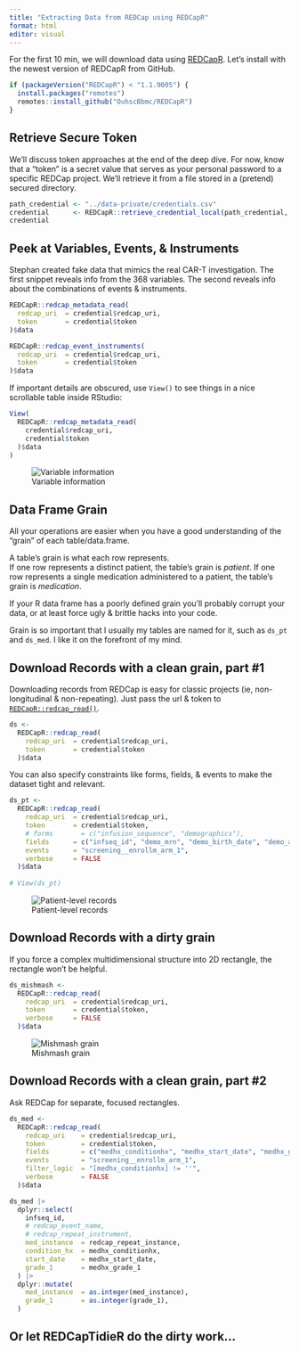 ```yaml
---
title: "Extracting Data from REDCap using REDCapR"
format: html
editor: visual
---
```


For the first 10 min, we will download data using [REDCapR](https://ouhscbbmc.github.io/REDCapR). Let's install with the newest version of REDCapR from GitHub.

```r
if (packageVersion("REDCapR") < "1.1.9005") {
  install.packages("remotes")
  remotes::install_github("OuhscBbmc/REDCapR")
}
```

Retrieve Secure Token
----------------------------

We'll discuss token approaches at the end of the deep dive. 
For now, know that a "token" is a secret value 
that serves as your personal password to a specific REDCap project. 
We'll retrieve it from a file stored in a (pretend) secured directory.

<!-- path_credential <- "redcapcon_2023_redcap_r_workshop/data-private/credentials.csv" -->

```r
path_credential <- "../data-private/credentials.csv"
credential      <- REDCapR::retrieve_credential_local(path_credential, 1L)
credential
```

Peek at Variables, Events, & Instruments
----------------------------

Stephan created fake data that mimics the real CAR-T investigation. 
The first snippet reveals info from the 368 variables. 
The second reveals info about the combinations of events & instruments.

```r
REDCapR::redcap_metadata_read(
  redcap_uri  = credential$redcap_uri,
  token       = credential$token
)$data

REDCapR::redcap_event_instruments(
  redcap_uri  = credential$redcap_uri,
  token       = credential$token
)$data
```

If important details are obscured, use `View()` to see things in a nice scrollable table inside RStudio:

``` r
View(
  REDCapR::redcap_metadata_read( 
    credential$redcap_uri, 
    credential$token 
  )$data
)
```

![Variable information](images/view-dictionary.png)

Data Frame Grain
----------------------------

All your operations are easier when you have a good understanding of the "grain"
of each table/data.frame.

A table's grain is what each row represents.  
If one row represents a distinct patient, 
the table's grain is *patient*.
If one row represents a single medication administered to a patient,
the table's grain is *medication*.

If your R data frame has a poorly defined grain
you'll probably corrupt your data,
or at least force ugly & brittle hacks into your code.

Grain is so important that I usually my tables are named for it,
such as `ds_pt` and `ds_med`.
I like it on the forefront of my mind.

Download Records with a clean grain, part #1
----------------------------

Downloading records from REDCap is easy for classic projects
(ie, non-longitudinal & non-repeating). 
Just pass the url & token to [`REDCapR::redcap_read()`](https://ouhscbbmc.github.io/REDCapR/reference/redcap_read.html).

``` r
ds <-
  REDCapR::redcap_read(
    redcap_uri  = credential$redcap_uri,
    token       = credential$token
  )$data
```

You can also specify constraints like forms, fields, & events 
to make the dataset tight and relevant.

```r
ds_pt <-
  REDCapR::redcap_read(
    redcap_uri  = credential$redcap_uri,
    token       = credential$token,
    # forms       = c("infusion_sequence", "demographics"),
    fields      = c("infseq_id", "demo_mrn", "demo_birth_date", "demo_age"),
    events      = "screening__enrollm_arm_1",
    verbose     = FALSE
  )$data
  
# View(ds_pt)
```

![Patient-level records](images/view-pt.png)

Download Records with a dirty grain
----------------------------

If you force a complex multidimensional structure into 2D rectangle, the rectangle won't be helpful.

```r
ds_mishmash <-
  REDCapR::redcap_read(
    redcap_uri  = credential$redcap_uri,
    token       = credential$token,
    verbose     = FALSE
  )$data
```

![Mishmash grain](images/view-mishmash.png)

Download Records with a clean grain, part #2
----------------------------

Ask REDCap for separate, focused rectangles.

```r
ds_med <-
  REDCapR::redcap_read(
    redcap_uri    = credential$redcap_uri,
    token         = credential$token,
    fields        = c("medhx_conditionhx", "medhx_start_date", "medhx_grade_1"),
    events        = "screening__enrollm_arm_1",
    filter_logic  = "[medhx_conditionhx] != ''",
    verbose       = FALSE
  )$data

ds_med |>
  dplyr::select(
    infseq_id,
    # redcap_event_name,
    # redcap_repeat_instrument,
    med_instance  = redcap_repeat_instance,
    condition_hx  = medhx_conditionhx,
    start_date    = medhx_start_date,
    grade_1       = medhx_grade_1
  ) |>
  dplyr::mutate(
    med_instance  = as.integer(med_instance),
    grade_1       = as.integer(grade_1),
  )
```

Or let REDCapTidieR  do the dirty work...
----------------------------
